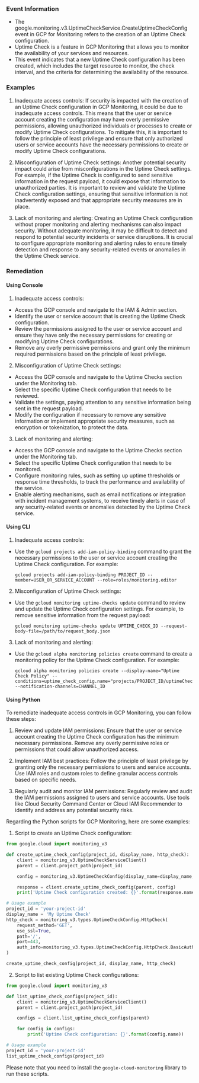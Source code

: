 
### Event Information

- The google.monitoring.v3.UptimeCheckService.CreateUptimeCheckConfig event in GCP for Monitoring refers to the creation of an Uptime Check configuration.
- Uptime Check is a feature in GCP Monitoring that allows you to monitor the availability of your services and resources.
- This event indicates that a new Uptime Check configuration has been created, which includes the target resource to monitor, the check interval, and the criteria for determining the availability of the resource.


### Examples

1. Inadequate access controls: If security is impacted with the creation of an Uptime Check configuration in GCP Monitoring, it could be due to inadequate access controls. This means that the user or service account creating the configuration may have overly permissive permissions, allowing unauthorized individuals or processes to create or modify Uptime Check configurations. To mitigate this, it is important to follow the principle of least privilege and ensure that only authorized users or service accounts have the necessary permissions to create or modify Uptime Check configurations.

2. Misconfiguration of Uptime Check settings: Another potential security impact could arise from misconfigurations in the Uptime Check settings. For example, if the Uptime Check is configured to send sensitive information in the request payload, it could expose that information to unauthorized parties. It is important to review and validate the Uptime Check configuration settings, ensuring that sensitive information is not inadvertently exposed and that appropriate security measures are in place.

3. Lack of monitoring and alerting: Creating an Uptime Check configuration without proper monitoring and alerting mechanisms can also impact security. Without adequate monitoring, it may be difficult to detect and respond to potential security incidents or service disruptions. It is crucial to configure appropriate monitoring and alerting rules to ensure timely detection and response to any security-related events or anomalies in the Uptime Check service.

### Remediation

#### Using Console

1. Inadequate access controls:
- Access the GCP console and navigate to the IAM & Admin section.
- Identify the user or service account that is creating the Uptime Check configuration.
- Review the permissions assigned to the user or service account and ensure they have only the necessary permissions for creating or modifying Uptime Check configurations.
- Remove any overly permissive permissions and grant only the minimum required permissions based on the principle of least privilege.

2. Misconfiguration of Uptime Check settings:
- Access the GCP console and navigate to the Uptime Checks section under the Monitoring tab.
- Select the specific Uptime Check configuration that needs to be reviewed.
- Validate the settings, paying attention to any sensitive information being sent in the request payload.
- Modify the configuration if necessary to remove any sensitive information or implement appropriate security measures, such as encryption or tokenization, to protect the data.

3. Lack of monitoring and alerting:
- Access the GCP console and navigate to the Uptime Checks section under the Monitoring tab.
- Select the specific Uptime Check configuration that needs to be monitored.
- Configure monitoring rules, such as setting up uptime thresholds or response time thresholds, to track the performance and availability of the service.
- Enable alerting mechanisms, such as email notifications or integration with incident management systems, to receive timely alerts in case of any security-related events or anomalies detected by the Uptime Check service.

#### Using CLI

1. Inadequate access controls:
- Use the `gcloud projects add-iam-policy-binding` command to grant the necessary permissions to the user or service account creating the Uptime Check configuration. For example:
  ```
  gcloud projects add-iam-policy-binding PROJECT_ID --member=USER_OR_SERVICE_ACCOUNT --role=roles/monitoring.editor
  ```

2. Misconfiguration of Uptime Check settings:
- Use the `gcloud monitoring uptime-checks update` command to review and update the Uptime Check configuration settings. For example, to remove sensitive information from the request payload:
  ```
  gcloud monitoring uptime-checks update UPTIME_CHECK_ID --request-body-file=/path/to/request_body.json
  ```

3. Lack of monitoring and alerting:
- Use the `gcloud alpha monitoring policies create` command to create a monitoring policy for the Uptime Check configuration. For example:
  ```
  gcloud alpha monitoring policies create --display-name="Uptime Check Policy" --conditions=uptime_check_config.name="projects/PROJECT_ID/uptimeCheckConfigs/UPTIME_CHECK_ID" --notification-channels=CHANNEL_ID
  ```

#### Using Python

To remediate inadequate access controls in GCP Monitoring, you can follow these steps:

1. Review and update IAM permissions: Ensure that the user or service account creating the Uptime Check configuration has the minimum necessary permissions. Remove any overly permissive roles or permissions that could allow unauthorized access.

2. Implement IAM best practices: Follow the principle of least privilege by granting only the necessary permissions to users and service accounts. Use IAM roles and custom roles to define granular access controls based on specific needs.

3. Regularly audit and monitor IAM permissions: Regularly review and audit the IAM permissions assigned to users and service accounts. Use tools like Cloud Security Command Center or Cloud IAM Recommender to identify and address any potential security risks.

Regarding the Python scripts for GCP Monitoring, here are some examples:

1. Script to create an Uptime Check configuration:
```python
from google.cloud import monitoring_v3

def create_uptime_check_config(project_id, display_name, http_check):
    client = monitoring_v3.UptimeCheckServiceClient()
    parent = client.project_path(project_id)

    config = monitoring_v3.UptimeCheckConfig(display_name=display_name, http_check=http_check)

    response = client.create_uptime_check_config(parent, config)
    print('Uptime Check configuration created: {}'.format(response.name))

# Usage example
project_id = 'your-project-id'
display_name = 'My Uptime Check'
http_check = monitoring_v3.types.UptimeCheckConfig.HttpCheck(
    request_method='GET',
    use_ssl=True,
    path='/',
    port=443,
    auth_info=monitoring_v3.types.UptimeCheckConfig.HttpCheck.BasicAuthentication(username='user', password='pass')
)

create_uptime_check_config(project_id, display_name, http_check)
```

2. Script to list existing Uptime Check configurations:
```python
from google.cloud import monitoring_v3

def list_uptime_check_configs(project_id):
    client = monitoring_v3.UptimeCheckServiceClient()
    parent = client.project_path(project_id)

    configs = client.list_uptime_check_configs(parent)

    for config in configs:
        print('Uptime Check configuration: {}'.format(config.name))

# Usage example
project_id = 'your-project-id'
list_uptime_check_configs(project_id)
```

Please note that you need to install the `google-cloud-monitoring` library to run these scripts.


